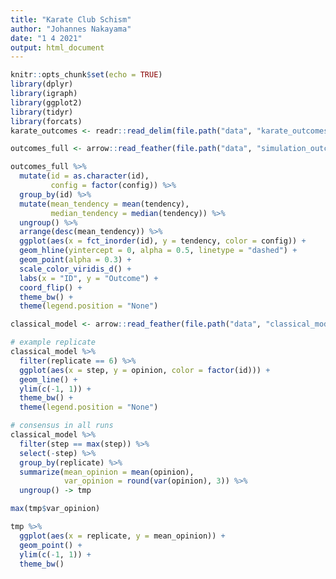 ```yaml
---
title: "Karate Club Schism"
author: "Johannes Nakayama"
date: "1 4 2021"
output: html_document
---
```


```r
knitr::opts_chunk$set(echo = TRUE)
library(dplyr)
library(igraph)
library(ggplot2)
library(tidyr)
library(forcats)
karate_outcomes <- readr::read_delim(file.path("data", "karate_outcomes.csv"), delim = ";")
```



```r
outcomes_full <- arrow::read_feather(file.path("data", "simulation_outcomes", "outcomes_full.arrow"))
```

```r

outcomes_full %>% 
  mutate(id = as.character(id),
         config = factor(config)) %>% 
  group_by(id) %>% 
  mutate(mean_tendency = mean(tendency),
         median_tendency = median(tendency)) %>% 
  ungroup() %>% 
  arrange(desc(mean_tendency)) %>% 
  ggplot(aes(x = fct_inorder(id), y = tendency, color = config)) +
  geom_hline(yintercept = 0, alpha = 0.5, linetype = "dashed") +
  geom_point(alpha = 0.3) +
  scale_color_viridis_d() +
  labs(x = "ID", y = "Outcome") +
  coord_flip() +
  theme_bw() +
  theme(legend.position = "None")

```





```r

classical_model <- arrow::read_feather(file.path("data", "classical_model", "classical_model.arrow"))

```


```r

# example replicate
classical_model %>% 
  filter(replicate == 6) %>% 
  ggplot(aes(x = step, y = opinion, color = factor(id))) +
  geom_line() +
  ylim(c(-1, 1)) +
  theme_bw() +
  theme(legend.position = "None")

# consensus in all runs
classical_model %>% 
  filter(step == max(step)) %>% 
  select(-step) %>% 
  group_by(replicate) %>% 
  summarize(mean_opinion = mean(opinion),
            var_opinion = round(var(opinion), 3)) %>%
  ungroup() -> tmp 

max(tmp$var_opinion)

tmp %>% 
  ggplot(aes(x = replicate, y = mean_opinion)) +
  geom_point() +
  ylim(c(-1, 1)) +
  theme_bw()


```



















































